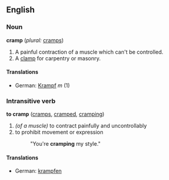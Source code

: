 ==English==

===Noun===
'''cramp'''  (''plural:'' [[cramps]])
#A painful contraction of a muscle which can't be controlled.
#A [[clamp]] for carpentry or masonry.

====Translations====
*German: [[Krampf]] ''m'' (1)

===Intransitive verb===
'''to cramp'''  ([[cramps]], [[cramped]], [[cramping]])
# ''(of a muscle)'' to contract painfully and uncontrollably
# to prohibit movement or expression
#:"You're '''cramping''' my style."

====Translations====
*German: [[krampfen]]
